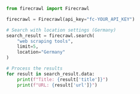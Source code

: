 ```python Python
from firecrawl import Firecrawl

firecrawl = Firecrawl(api_key="fc-YOUR_API_KEY")

# Search with location settings (Germany)
search_result = firecrawl.search(
    "web scraping tools",
    limit=5,
    location="Germany"
)

# Process the results
for result in search_result.data:
    print(f"Title: {result['title']}")
    print(f"URL: {result['url']}")
```
